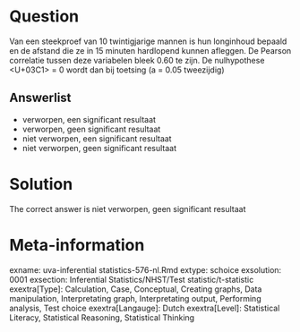 Question
========

Van een steekproef van 10 twintigjarige mannen is hun longinhoud bepaald en de afstand die ze in 15 minuten hardlopend kunnen afleggen. De Pearson correlatie tussen deze variabelen bleek 0.60 te zijn. De nulhypothese <U+03C1> = 0 wordt dan bij toetsing (a = 0.05 tweezijdig)

Answerlist
----------
* verworpen, een significant resultaat
* verworpen, geen significant resultaat
* niet verworpen, een significant resultaat
* niet verworpen, geen significant resultaat

Solution
========

The correct answer is  niet verworpen, geen significant resultaat

Meta-information
================
exname: uva-inferential statistics-576-nl.Rmd
extype: schoice
exsolution: 0001
exsection: Inferential Statistics/NHST/Test statistic/t-statistic
exextra[Type]: Calculation, Case, Conceptual, Creating graphs, Data manipulation, Interpretating graph, Interpretating output, Performing analysis, Test choice
exextra[Langauge]: Dutch
exextra[Level]: Statistical Literacy, Statistical Reasoning, Statistical Thinking
